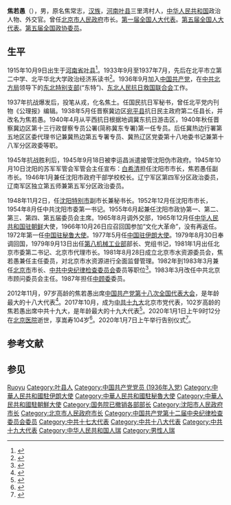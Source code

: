 {{Infobox Biography
|subject_name   = 焦若愚 
|image_name     = 
|image_size     = 
|image_caption  =  
|birth_date     = {{birth date|1915|10|9}}
|death_date     = {{death date and age|2020|1|1|1915|10|9}}
|place_of_birth = {{CHN-1912}}[[河南省_(中華民國)|河南省]][[叶县|叶县]]
|death_place    = {{PRC}}[[北京市|北京市]][[北京医院|北京医院]]
|party          = {{CCP}}
|nationality    = {{PRC}}
|occupation     = 外交官
}}

'''焦若愚'''（{{bd|1915年|10月9日|2020年|1月1日|catIdx=J焦}}），男，原名焦常志，[[汉族|汉族]]，[[河南省|河南]][[叶县|叶县]]三里湾村人，[[中华人民共和国|中华人民共和国]]政治人物、外交官。曾任[[北京市人民政府|北京市人民政府]]市长。[[第一届全国人大代表|第一届全国人大代表]]。[[第五届全国人大代表|第五届全国人大代表]]。[[第五届全国政协委员|第五届全国政协委员]]。

== 生平 ==
1915年10月9日出生于[[河南省|河南省]][[叶县|叶县]]<ref>{{cite web |author1= |author2= |title=低调焦若愚 |url=https://news.sina.cn/gn/2020-02-22/detail-iimxyqvz4873696.d.html?from=wap |publisher= |location= |date= |access-date=2020-02-23 |archive-date=2020-07-28 |archive-url=https://web.archive.org/web/20200728104129/https://news.sina.cn/gn/2020-02-22/detail-iimxyqvz4873696.d.html?from=wap |dead-url=no }}</ref>。1933年9月至1937年7月，先后在北平市立第二中学、北平华北大学政治经济系读书<ref>{{cite book |editor=沈阳市人民政府地方志编纂办公室 |title=沈阳市志·第十七卷 |date=2000年4月 |publisher=沈阳出版社 |isbn=9787544114103 |page=第123页}}</ref>。1936年9月加入[[中国共产党|中国共产党]]，在[[中共北方局|中共北方局]]领导下的[[东北特别支部|东北特别支部]](“东特”)、[[东北人民抗日救国联合会|东北人民抗日救国联合会]]工作。

1937年抗战爆发后，投笔从戎，化名焦土。任国民抗日军秘书，曾任北平党内刊物《公理报》编辑。1938年5月任晋察冀边区[[宛平县|宛平县]]抗日民主政府第二任县长，并改名为焦若愚。1940年4月从平西抗日根据地调冀东抗日游击区，1940年秋任晋察冀边区第十三行政督察专员公署(简称冀东专署)第一任专员。后任冀热边行署第五地区区委代理书记兼冀热边第五专署专员、冀热辽区党委第十八地委书记兼第十八军分区政委等职。

1945年抗战胜利后，1945年9月18日被李运昌派遣接管沈阳伪市政府。1945年10月10日沈阳的苏军军管会军管会主任宣布：[[白希清|白希清]]担任沈阳市市长，焦若愚任副市长。1946年1月兼任沈阳市政府干部学校校长。辽宁军区第四军分区政治委员，辽南军区独立第五师兼第五军分区政治委员。

1948年11月2日，任[[沈阳市军管会|沈阳特别市]]副市长兼秘书长。1952年12月任沈阳市市长，1954年8月任中共沈阳市委第一书记。1955年6月起兼任沈阳市政协第一、第二、第三、第四、第五届委员会主席。1965年8月调外交部，1965年12月任[[中国驻韩国/朝鲜大使列表|中华人民共和国驻朝鲜]]大使，1966年10月26日应召回国参加“文化大革命”，没有再返任。1972年第一任[[中国驻秘鲁大使列表|中国驻秘鲁大使]]。1977年5月任[[中国驻伊朗大使|中国驻伊朗大使]]。1979年8月30日奉调回国，1979年9月13日出任[[第八机械工业部|第八机械工业部]]部长、党组书记，1981年1月出任北京市委第二书记、北京市代理市长。1981年8月28日成立北京市水资源委员会，焦若愚兼任主任委员，对北京市水资源进行全面监督管理。1982年到1983年3月兼任[[北京市|北京市]]市长、[[中共中央纪律检查委员会|中共中央纪律检查委员会]]委员等职位<ref>{{cite web |title=焦若愚简历 |url=http://kp.china-embassy.org/chn/dshd/lrds/lrdsjl/t288602.htm |publisher=中华人民共和国驻朝鲜民主主义人民共和国大使馆 |accessdate=2020-01-03 |archive-date=2020-02-04 |archive-url=https://web.archive.org/web/20200204164920/http://kp.china-embassy.org/chn/dshd/lrds/lrdsjl/t288602.htm |dead-url=no }}</ref>。1983年3月改任中共北京市顾问委员会主任。1987年担任[[中顾委|中顾委]]委员。

2012年11月，97岁高龄的焦若愚出席[[中国共产党第十八次全国代表大会|中国共产党第十八次全国代表大会]]，是年龄最大的十八大代表<ref>{{cite web |title=中组部：奥运冠军焦刘洋是年龄最小的十八大代表 |url=http://news.sohu.com/20120814/n350608854.shtml |publisher=中国新闻网 |date=2012-08-14 |via=搜狐 |access-date=2012-08-16 |archive-date=2020-05-12 |archive-url=https://web.archive.org/web/20200512052503/http://news.sohu.com/20120814/n350608854.shtml |dead-url=no }}</ref>。2017年10月，成为[[中共十九大|中共十九大]]北京市党代表，102岁高龄的焦若愚出席中共十九大，是年龄最大的十九大代表<ref>{{cite news |title=从“国家”到“强国”，一字之变深意何在？ |url=http://www.xinhuanet.com//politics/2017-10/24/c_1121851098.htm |accessdate=2019-02-10 |work=新华网 |agency=新华社 |date=2017-10-24 |archive-date=2019-04-28 |archive-url=https://web.archive.org/web/20190428045634/http://www.xinhuanet.com//politics/2017-10/24/c_1121851098.htm |dead-url=no }}</ref>。2020年1月1日上午9时12分在[[北京医院|北京医院]]逝世，享嵩寿104岁<ref>{{Cite web|title=原中顾委委员、北京市原市长焦若愚逝世，享年105岁|url=https://thepaper.cn/newsDetail_forward_5419612|accessdate=2020-01-03|work=澎湃新闻|archive-date=2021-04-07|archive-url=https://web.archive.org/web/20210407194904/https://www.thepaper.cn/newsDetail_forward_5419612|dead-url=no}}</ref>。2020年1月7日上午举行告别仪式<ref>{{cite web|title=沉痛悼念焦若愚同志的活动在北京八宝山举行|url=https://m.sohu.com/a/365764919_366532}}</ref>。

==参考文献==
{{reflist}}
==参见==
{{start box}}
{{s-dip}}
{{s-before|[[郝德青|郝德青]]}}
{{s-title|[[中华人民共和国驻朝鲜大使|中华人民共和国驻朝鲜大使]]|1965年－1970年}}
{{s-after|[[李云川|李云川]]}}
{{s-none|首任}}
{{s-title|[[中国驻秘鲁大使列表|中华人民共和国驻秘鲁大使]]|1972年－1977年}}
{{s-after|[[王泽_(外交官)|王泽]]}}
{{s-before|[[郝德青|郝德青]]}}
{{s-title|[[中国驻伊朗大使列表|中华人民共和国驻伊朗大使]]|1977年－1979年}}
{{s-after|[[庄焰|庄焰]]}}
{{s-gov}}
{{s-before|[[林乎加|林乎加]]}}
{{s-title|[[北京市人民政府|北京市人民政府]][[北京市市长列表|市长]]|1981年1月－1983年3月}}
{{s-after|[[陈希同|陈希同]]}}
{{end box}}
{{第5届国务院}}
{{中华人民共和国北京市正职领导人|nocat}}
{{北京市市长}}
{{沈阳市市长}}
{{Authority control}}
{{DEFAULTSORT:Jiao, Ruoyu}}
[[Category:焦姓|Ruoyu]]
[[Category:叶县人|Category:叶县人]]
[[Category:中国共产党党员_(1936年入党)|Category:中国共产党党员 (1936年入党)]]
[[Category:中華人民共和國駐伊朗大使|Category:中華人民共和國駐伊朗大使]]
[[Category:中華人民共和國駐秘魯大使|Category:中華人民共和國駐秘魯大使]]
[[Category:中華人民共和國駐朝鮮大使|Category:中華人民共和國駐朝鮮大使]]
[[Category:国务院已撤销各部部长|Category:国务院已撤销各部部长]]
[[Category:沈阳市人民政府市长|Category:沈阳市人民政府市长]]
[[Category:北京市人民政府市长|Category:北京市人民政府市长]]
[[Category:中国共产党第十二届中央纪律检查委员会委员|Category:中国共产党第十二届中央纪律检查委员会委员]]
[[Category:中共十七大代表|Category:中共十七大代表]]
[[Category:中共十八大代表|Category:中共十八大代表]]
[[Category:中共十九大代表|Category:中共十九大代表]]
[[Category:中华人民共和国人瑞|Category:中华人民共和国人瑞]]
[[Category:男性人瑞|Category:男性人瑞]]
